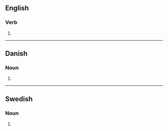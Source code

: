 ==English==

===Verb===
{{head|en|verb form}}

# {{en-third-person singular of|fester}}

----

==Danish==

===Noun===
{{head|da|noun form|g=c}}

# {{genitive plural indefinite of|fest|lang=da}}

----

==Swedish==

===Noun===
{{head|sv|noun form}}

# {{sv-noun-form-indef-gen-pl|fest}}